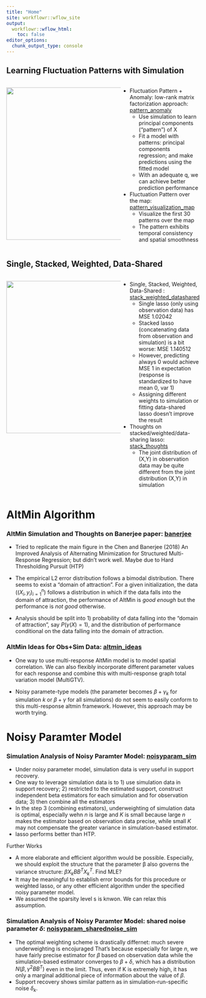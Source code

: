 ```yaml
---
title: "Home"
site: workflowr::wflow_site
output:
  workflowr::wflow_html:
    toc: false
editor_options:
  chunk_output_type: console
---
```



## Learning Fluctuation Patterns with Simulation

:::: {style="display: flex;"}
::: {style="min-width: 300px; max-width: 300px"}
<img src="https://joonsukkang.github.io/tlcf/figure/pattern_anomaly.Rmd/unnamed-chunk-8-1.png" width="400">

:::
::: {}
+ Fluctuation Pattern + Anomaly: low-rank matrix factorization approach: [pattern_anomaly](pattern_anomaly.html)
  + Use simulation to learn principal components ("pattern") of X
  + Fit a model with patterns: principal components regression; and make predictions using the fitted model
  + With an adequate q, we can achieve better prediction performance

+ Fluctuation Pattern over the map: [pattern_visualization_map](pattern_visualization_map.html)
  + Visualize the first 30 patterns over the map
  + The pattern exhibits temporal consistency and spatial smoothness
:::
::::



## Single, Stacked, Weighted, Data-Shared

:::: {style="display: flex;"}
::: {style="min-width: 300px; max-width: 300px"}
<img src="https://joonsukkang.github.io/tlcf/figure/stack_weighted_datashared.Rmd/unnamed-chunk-4-1.png" width="400">

:::
::: {}
+ Single, Stacked, Weighted, Data-Shared : [stack_weighted_datashared](stack_weighted_datashared.html)
  + Single lasso (only using observation data) has MSE 1.02042
  + Stacked lasso (concatenating data from observation and simulation) is a bit worse: MSE 1.140512
  + However, predicting always 0 would achieve MSE 1 in expectation (response is standardized to have mean 0, var 1)
  + Assigning different weights to simulation or fitting data-shared lasso doesn't improve the result

+ Thoughts on stacked/weighted/data-sharing lasso: [stack_thoughts](stack_thoughts.html)
  + The joint distribution of (X,Y) in observation data may be quite different from the joint distribution (X,Y) in simulation
:::
::::









# AltMin Algorithm

### AltMin Simulation and Thoughts on Banerjee paper: [banerjee](banerjee.html)

+ Tried to replicate the main figure in the Chen and Banerjee (2018) An Improved Analysis of Alternating Minimization for Structured Multi-Response Regression; but didn't work well. Maybe due to Hard Thresholding Pursuit (HTP)

+ The empirical L2 error distribution follows a bimodal distribution. There seems to exist a "domain of attraction". For a given initialization, the data (${(X_i,y_i)}^n_{i=1}$) follows a distribution in which if the data falls into the domain of attraction, the performance of AltMin is *good enough* but the performance is *not good* otherwise.

+ Analysis should be split into 1) probability of data falling into the "domain of attraction", say $P(\gamma(X)=1)$, and the distribution of performance conditional on the data falling into the domain of attraction.


### AltMin Ideas for Obs+Sim Data: [altmin_ideas](altmin_ideas.html)

+ One way to use multi-response AltMin model is to model spatial correlation. We can also flexibly incorporate different parameter values for each response and combine this with multi-response graph total variation model (MultiGTV).

+ Noisy paramete-type models (the parameter becomes $\beta+\gamma_k$ for simulation $k$ or $\beta+\gamma$ for all simulations) do not seem to easily conform to this multi-response altmin framework. However, this approach may be worth trying.


# Noisy Paramter Model

### Simulation Analysis of Noisy Paramter Model: [noisyparam_sim](noisyparam_sim.html)

+ Under noisy parameter model, simulation data is very useful in support recovery.
+ One way to leverage simulation data is to 1) use simulation data in support recovery; 2) restricted to the estimated support, construct independent beta estimators for each simulation and for observation data; 3) then combine all the estimators
+ In the step 3 (combining estimators), underweighting of simulation data is optimal, especially wehn $n$ is large and $K$ is small because large $n$ makes the estimator based on observation data precise, while small $K$ may not compensate the greater variance in simulation-based estimator.
+ lasso performs better than HTP.

Further Works

+ A more elaborate and efficient algorithm would be possible. Especially, we should exploit the structure that the parameter β also governs the variance structure: $\beta X_kBB^TX_k^T$. Find MLE?
+ It may be meaningful to establish error bounds for this procedure or weighted lasso, or any other efficient algorithm under the specified noisy parameter model.
+ We assumed the sparsity level s is knwon. We can relax this assumption.


### Simulation Analysis of Noisy Paramter Model: shared noise parameter $\delta$: [noisyparam_sharednoise_sim](noisyparam_sharednoise_sim.html)

+ The optimal weighting scheme is drastically differnet: much severe underweighting is encojuraged That's because especially for large $n$, we have fairly precise estimator for $\beta$ based on observation data while the simulation-based estimator converges to $\beta+\delta$, which has a distribution $N(\beta,\gamma^2BB^T)$ even in the limit. Thus, even if K is extremely high, it has only a marginal additional piece of information about the value of $\beta$.
+ Support recovery shows similar pattern as in simulation-run-specific noise $\delta_k$.

